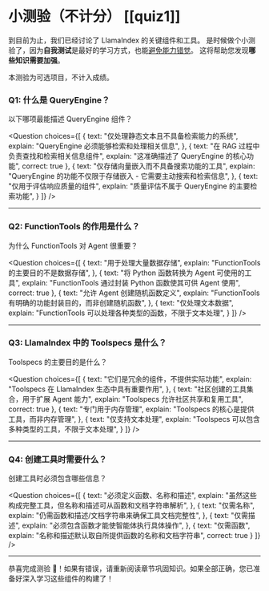 # 小测验（不计分） [[quiz1]]

到目前为止，我们已经讨论了 LlamaIndex 的关键组件和工具。
是时候做个小测验了，因为**自我测试**是最好的学习方式，也能[避免能力错觉](https://www.coursera.org/lecture/learning-how-to-learn/illusions-of-competence-BuFzf)。
这将帮助您发现**哪些知识需要加强**。

本测验为可选项目，不计入成绩。

### Q1: 什么是 QueryEngine？
以下哪项最能描述 QueryEngine 组件？

<Question
choices={[
{
text: "仅处理静态文本且不具备检索能力的系统",
explain: "QueryEngine 必须能够检索和处理相关信息",
},
{
text: "在 RAG 过程中负责查找和检索相关信息组件",
explain: "这准确描述了 QueryEngine 的核心功能",
correct: true
},
{
text: "仅存储向量嵌入而不具备搜索功能的工具",
explain: "QueryEngine 的功能不仅限于存储嵌入 - 它需要主动搜索和检索信息",
},
{
text: "仅用于评估响应质量的组件",
explain: "质量评估不属于 QueryEngine 的主要检索功能",
}
]}
/>

---

### Q2: FunctionTools 的作用是什么？
为什么 FunctionTools 对 Agent 很重要？

<Question
choices={[
{
text: "用于处理大量数据存储",
explain: "FunctionTools 的主要目的不是数据存储",
},
{
text: "将 Python 函数转换为 Agent 可使用的工具",
explain: "FunctionTools 通过封装 Python 函数使其可供 Agent 使用",
correct: true
},
{
text: "允许 Agent 创建随机函数定义",
explain: "FunctionTools 有明确的功能封装目的，而非创建随机函数",
},
{
text: "仅处理文本数据",
explain: "FunctionTools 可以处理各种类型的函数，不限于文本处理",
}
]}
/>

---

### Q3: LlamaIndex 中的 Toolspecs 是什么？
Toolspecs 的主要目的是什么？

<Question
choices={[
{
text: "它们是冗余的组件，不提供实际功能",
explain: "Toolspecs 在 LlamaIndex 生态中具有重要作用",
},
{
text: "社区创建的工具集合，用于扩展 Agent 能力",
explain: "Toolspecs 允许社区共享和复用工具",
correct: true
},
{
text: "专门用于内存管理",
explain: "Toolspecs 的核心是提供工具，而非内存管理",
},
{
text: "仅支持文本处理",
explain: "Toolspecs 可以包含多种类型的工具，不限于文本处理",
}
]}
/>

---

### Q4: 创建工具时需要什么？
创建工具时必须包含哪些信息？

<Question
choices={[
{
text: "必须定义函数、名称和描述",
explain: "虽然这些构成完整工具，但名称和描述可从函数和文档字符串解析",
},
{
text: "仅需名称",
explain: "仍需函数和描述/文档字符串来确保工具文档完整性",
},
{
text: "仅需描述",
explain: "必须包含函数才能使智能体执行具体操作",
},
{
text: "仅需函数",
explain: "名称和描述默认取自所提供函数的名称和文档字符串",
correct: true
}
]}
/>

---

恭喜完成测验 🥳！如果有错误，请重新阅读章节巩固知识。如果全部正确，您已准备好深入学习这些组件的构建了！